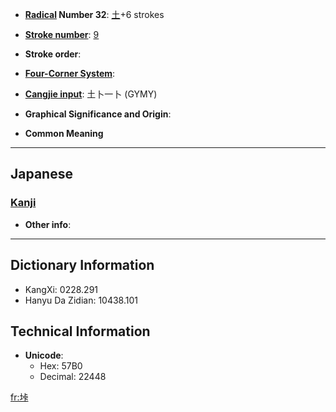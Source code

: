* '''[[Wiktionary:Chinese radical index| Radical]] Number 32''': [[Wiktionary:Chinese radical index 土|土]]+6 strokes

* '''[[Wiktionary:Chinese total strokes index|Stroke number]]''': [[Wiktionary:Chinese total strokes index 9|9]]

* '''Stroke order''': 

* '''[[Wiktionary:Chinese four corner index|Four-Corner System]]''': 

* '''[[Wiktionary:Chinese Cangjie index|Cangjie input]]''': 土卜一卜 (GYMY)

* '''Graphical Significance and Origin''': 

* '''Common Meaning'''

----

==Japanese==
===[[Kanji]]===
{{kanji|on readings=|kun readings=[[たお]] (tao)}}

* '''Other info''':  

----

== Dictionary Information ==

* KangXi: 0228.291
* Hanyu Da Zidian: 10438.101

== Technical Information ==

* '''Unicode''':
** Hex: 57B0
** Decimal: 22448

[[fr:垰]]